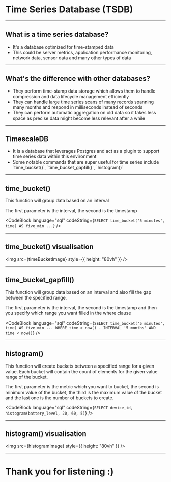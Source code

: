 

# Time Series Database (TSDB)

---

## What is a time series database?

<TextBlock>
  <ul>
    <Steps>
      <li>It's a database optimized for time-stamped data</li>
      <li>
        This could be server metrics, application performance monitoring, network data, sensor data and many other types
        of data
      </li>
    </Steps>
  </ul>
</TextBlock>

---

## What's the difference with other databases?

<TextBlock>
  <ul>
    <Steps>
      <li>
        They perform time-stamp data storage which allows them to handle compression and data lifecycle management
        efficiently
      </li>
      <li>
        They can handle large time series scans of many records spanning many months and respond in milliseconds instead
        of seconds
      </li>
      <li>
        They can perform automatic aggregation on old data so it takes less space as precise data might become less
        relevant after a while
      </li>
    </Steps>
  </ul>
</TextBlock>

---

## TimescaleDB

<TextBlock>
  <ul>
    <Steps>
      <li>
        It is a database that leverages Postgres and act as a plugin to support time series data within this environment
      </li>
      <li>
        Some notable commands that are super useful for time series include `time_bucket()`, `time_bucket_gapfill()`,
        `histogram()`
      </li>
    </Steps>
  </ul>
</TextBlock>

---

## time_bucket()

This function will group data based on an interval

The first parameter is the interval, the second is the timestamp

<CodeBlock
  language="sql"
  codeString={`
SELECT time_bucket('5 minutes', time) AS five_min ...
`}
/>

---


## time_bucket() visualisation

<img src={timeBucketImage} style={{ height: "80vh" }} />

---

## time_bucket_gapfill()

<TextBlock>
This function will group data based on an interval and also fill the gap between the specified range.

The first parameter is the interval, the second is the timestamp and then you specify which range you want filled in
the where clause

  <CodeBlock
    language="sql"
    codeString={`
SELECT time_bucket('5 minutes', time) AS five_min ... WHERE time > now() - INTERVAL '5 months' AND time < now()
`}
  />
</TextBlock>

---

## histogram()

<TextBlock>
  This function will create buckets between a specified range for a given value.
  Each bucket will contain the count of elements for the given value range of the bucket.

The first parameter is the metric which you want to bucket, the second is minimum value of the bucket,
the third is the maximum value of the bucket and the last one is the number of buckets to create.

  <CodeBlock
    language="sql"
    codeString={`
    SELECT device_id, histogram(battery_level, 20, 60, 5)
`}
  />
</TextBlock>

---


## histogram() visualisation

<img src={histogramImage} style={{ height: "80vh" }} />

---

# Thank you for listening :)

<Footer>
  <ProgressBar />
</Footer>
